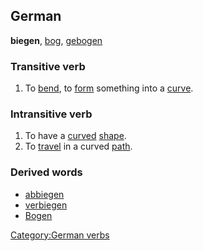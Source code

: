 ==German==
'''biegen''', [[bog]], [[gebogen]]

===Transitive verb===
# To [[bend]], to [[form]] something into a [[curve]].

===Intransitive verb===
# To have a [[curve]]d [[shape]]. 
# To [[travel]] in a curved [[path]].

=== Derived words ===
* [[abbiegen]]
* [[verbiegen]]
* [[Bogen]]

[[Category:German verbs]]